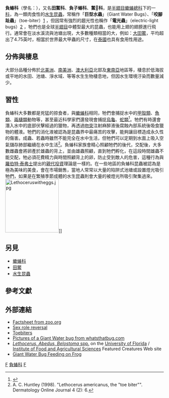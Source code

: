 {{Automatic taxobox
| taxon = Belostomatidae
| authority = 
| image = Toe-Biter.jpg
| image_caption = 揹負卵塊的{{Lang|la|''Abedus indentatus''}} 雄蟲
| subdivision_ranks = 亚科
| subdivision = 
* [[负蝽亚科|负蝽亚科]] Belostomatinae <small>Leach, 1815</small>
* Horvathiniinae <small>Lauck & Menke, 1961</small>
* [[鳖负蝽亚科|鳖负蝽亚科]] Lethocerinae <small>Lauck & Menke, 1961
}}</small>

'''負蝽科'''（學名：{{lang|la|'''Belostomatidae'''}}），又名'''田鱉科'''、'''負子蝽科'''{{r|Yiu 2012|page1=21}}、'''鱉𧔠科'''，是[[半翅目|半翅目]][[蠍蝽總科|蠍蝽總科]]下的一[[科_(生物)|科]]，為一類肉食性的[[水生昆蟲|水生昆蟲]]，常稱作「'''巨型水蟲'''」（Giant Water Bugs）、「'''咬腳趾蟲'''」（toe-biter）[http://www.nownews.com/n/2011/05/29/452889] {{Wayback|url=http://www.nownews.com/n/2011/05/29/452889 |date=20140329081513 }}，但因常有強烈的趨光性也稱作「'''電光蟲'''」（electric-light bugs）[http://www.nownews.com/n/2011/05/29/452889] {{Wayback|url=http://www.nownews.com/n/2011/05/29/452889 |date=20140329081513 }}，牠們也是全球[[半翅目|半翅目]]中體型最大的昆蟲，也能用上翅的翅膀進行飛行。通常會在淡水溪流與池塘出現，大多數種類相當的大，例如：[[大田鱉|大田鱉]]，平均超出了4.75英吋，相當於世界最大甲蟲的尺寸，在[[泰國|泰國]]也具有食用性用途。

==分佈與棲息== 
大部分品種分佈於[[北美洲|北美洲]]、[[南美洲|南美洲]]、[[澳大利亞|澳大利亞]]北部及[[東南亞|東南亞]]地區等，棲息於低海拔或平地的水田、池塘、淨水域、等等水生生物棲息地，但因水生環境汙染而數量減少。

==習性==
負蝽科大多數都是兇猛的掠食者，與[[蠍蝽科|蠍蝽科]]相同，牠們會捕捉水中的[[甲殼類|甲殼類]]、[[魚類|魚類]]、[[兩棲類|兩棲類]]動物等，甚至最近科學家們還發現會捕捉[[烏龜|烏龜]]、[[蛇類|蛇類]]<ref name="BBC Nature article">{{Cite web |url=http://www.bbc.co.uk/nature/13500857 |title=存档副本 |access-date=2014-03-29 |archive-date=2017-09-02 |archive-url=https://web.archive.org/web/20170902095035/http://www.bbc.co.uk/nature/13500857 |dead-url=no }}</ref>。牠們有時還會潛入水中的底部伏擊經過的獵物，再透過[[吻突|吻突]]注射麻醉液後腐蝕內部系統後吸食獵物的體液。牠們的消化液被認為是昆蟲界中最痛苦的攻擊，能夠讓目標造成永久性的傷害。成蟲、若蟲時雖然不能完全在水中生活，但牠們可以定期到水面上吸入空氣儲存肺部繼續在水中生活<ref>A. C. Huntley (1998). "Lethocerus americanus, the "toe biter"". Dermatology Online Journal 4 (2): 6.</ref>。負蝽科家族會精心照顧牠們的後代，交配後，大多數雌蟲會將卵產於雄蟲的背上，並由雄蟲照顧，直到牠們孵化，在這段時間雄蟲不能交配，牠必須花費精力與時間照顧背上的卵，防止受到敵人的危害，這種行為與[[羅伯特·泰弗士|羅伯特·泰弗士]]提出的[[親代投資|親代投資]]理論是一樣的。在一些地區的負蝽科昆蟲被認為是極為美味的美食，會在市場銷售，當地人常常以大量的陷阱式池塘或設置燈光吸引牠們，如果是在繁殖季節成體的水生昆蟲則會大量的被燈光所吸引聚集過來。
[[File:Lethoceruswitheggs.jpg|170px]]]]

==另見==
*[[蠍蝽科|蠍蝽科]]
*[[大田鱉|田鱉]]
*[[水生昆蟲|水生昆蟲]]

==參考文獻==
{{Reflist|refs=
<ref name="Yiu 2012">{{cite book
 |title=香港蝽類昆蟲圖鑑
 |author1=[[饒戈|饒戈]] |author2=[[葉朝霞|葉朝霞]]
 |publisher=[[香港昆蟲學會|香港昆蟲學會]] |edition=2012年7月 第1版 
 |isbn=978-988-17797-7-9 |language=zh-hant }}</ref>
}}

==外部連結==
* [https://web.archive.org/web/20090511233604/http://www.zoo.org/factsheets/giant_waterbug/giantWaterbug.html Factsheet from zoo.org]
* [https://web.archive.org/web/20040928233804/http://www.colostate.edu/Depts/Entomology/courses/en507/papers_1995/cito.html Sex role reversal]
* [https://archive.is/20121211130508/http://www.dbc.uci.edu/~pjbryant/biodiv/hemipt/Toebiter.htm Toebiters]
* [https://web.archive.org/web/20080102172641/http://whatsthatbug.com/toe_biter.html Pictures of a Giant Water bug from whatsthatbug.com]
* [http://entomology.ifas.ufl.edu/creatures/misc/bugs/giant_water_bugs.htm ''Lethocerus, Abedus, Belostoma'' spp.] {{Wayback|url=http://entomology.ifas.ufl.edu/creatures/misc/bugs/giant_water_bugs.htm |date=20191112061306 }} on the [[University_of_Florida|University of Florida]] / [[Institute_of_Food_and_Agricultural_Sciences|Institute of Food and Agricultural Sciences]]  Featured Creatures Web site
* [http://www.mister-toad.com/photos/inverts/Lethocerus_eating_frog_01.html Giant Water Bug Feeding on Frog] {{Wayback|url=http://www.mister-toad.com/photos/inverts/Lethocerus_eating_frog_01.html |date=20210428034821 }}

{{Taxonbar}}

[[Category:水生昆蟲|F]]
[[Category:負蝽科|]]
[[Category:半翅目|F]]